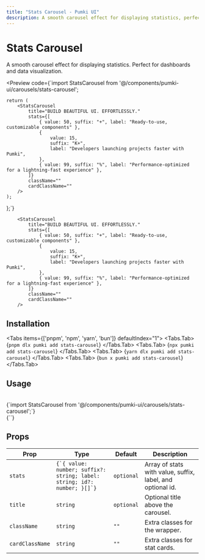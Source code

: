 ```yaml
---
title: "Stats Carousel - Pumki UI"
description: A smooth carousel effect for displaying statistics, perfect for dashboards and data visualization.
---
```



# Stats Carousel

A smooth carousel effect for displaying statistics.
<Callout>Perfect for dashboards and data visualization.</Callout>

<Preview
  code={`import StatsCarousel from '@/components/pumki-ui/carousels/stats-carousel';

    return (
        <StatsCarousel
            title="BUILD BEAUTIFUL UI. EFFORTLESSLY."
            stats={[
                { value: 50, suffix: "+", label: "Ready-to-use, customizable components" },
                {
                    value: 15,
                    suffix: "K+",
                    label: "Developers launching projects faster with Pumki",
                },
                { value: 99, suffix: "%", label: "Performance-optimized for a lightning-fast experience" },
            ]}
            className=""
            cardClassName=""
        />
    );
};`}
>
        <StatsCarousel
            title="BUILD BEAUTIFUL UI. EFFORTLESSLY."
            stats={[
                { value: 50, suffix: "+", label: "Ready-to-use, customizable components" },
                {
                    value: 15,
                    suffix: "K+",
                    label: "Developers launching projects faster with Pumki",
                },
                { value: 99, suffix: "%", label: "Performance-optimized for a lightning-fast experience" },
            ]}
            className=""
            cardClassName=""
        />

</Preview>

## Installation

<Tabs items={['pnpm', 'npm', 'yarn', 'bun']} defaultIndex="1">
  <Tabs.Tab>
    <CodeBlock language="bash">
      {`pnpm dlx pumki add stats-carousel`}
    </CodeBlock>
  </Tabs.Tab>
  <Tabs.Tab>
    <CodeBlock language="bash">
      {`npx pumki add stats-carousel`}
    </CodeBlock>
  </Tabs.Tab>
  <Tabs.Tab>
    <CodeBlock language="bash">
      {`yarn dlx pumki add stats-carousel`}
    </CodeBlock>
  </Tabs.Tab>
  <Tabs.Tab>
    <CodeBlock language="bash">
      {`bun x pumki add stats-carousel`}
    </CodeBlock>
  </Tabs.Tab>
</Tabs>

## Usage

<br/>

<CodeBlock language="typescript">
    {`import StatsCarousel from '@/components/pumki-ui/carousels/stats-carousel';`}
</CodeBlock>

<br/>

<CodeBlock language="typescript">
    {`<StatsCarousel
            title="CREATE STUNNING INTERFACES WITH SCROLLX UI COMPONENTS"
            stats={[
                { value: 40, suffix: "+", label: "Handcrafted animated components" },
                { value: 12, suffix: "K+", label: "Developers building with ScrollX UI" },
                { value: 99, suffix: "%", label: "Performance optimized for web" },
            ]}
            className=""
            cardClassName=""
      />`}
</CodeBlock>

## Props


<PumkiTableStyles />

<PumkiTable>
  <table className="pumki-table">
    <thead>
      <tr>
        <th>Prop</th>
        <th>Type</th>
        <th>Default</th>
        <th>Description</th>
      </tr>
    </thead>
    <tbody>
      <tr>
        <td><code>stats</code></td>
        <td><code>{`{ value: number; suffix?: string; label: string; id?: number; }[]`}</code></td>
        <td><code>optional</code></td>
        <td>Array of stats with value, suffix, label, and optional id.</td>
      </tr>
      <tr>
        <td><code>title</code></td>
        <td><code>string</code></td>
        <td><code>optional</code></td>
        <td>Optional title above the carousel.</td>
      </tr>
      <tr>
        <td><code>className</code></td>
        <td><code>string</code></td>
        <td><code>""</code></td>
        <td>Extra classes for the wrapper.</td>
      </tr>
      <tr>
        <td><code>cardClassName</code></td>
        <td><code>string</code></td>
        <td><code>""</code></td>
        <td>Extra classes for stat cards.</td>
      </tr>
    </tbody>
  </table>
</PumkiTable>